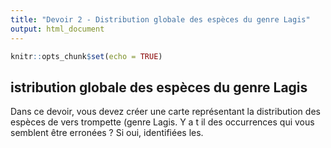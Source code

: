 ```yaml
---
title: "Devoir 2 - Distribution globale des espèces du genre Lagis"
output: html_document
---
```


```r
knitr::opts_chunk$set(echo = TRUE)
```

## istribution globale des espèces du genre Lagis

Dans ce devoir, vous devez créer une carte représentant la distribution des espèces de vers trompette (genre Lagis. Y a t il des occurrences qui vous semblent être erronées ? Si oui, identifiées les.

```r



```


